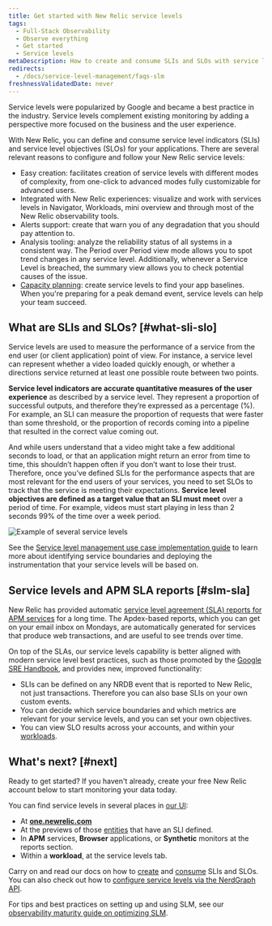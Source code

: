 ```yaml
---
title: Get started with New Relic service levels
tags:
  - Full-Stack Observability
  - Observe everything
  - Get started
  - Service levels
metaDescription: How to create and consume SLIs and SLOs with service level management in New Relic.
redirects:
  - /docs/service-level-management/faqs-slm
freshnessValidatedDate: never
---
```



Service levels were popularized by Google and became a best practice in the industry. Service levels complement existing monitoring by adding a perspective more focused on the business and the user experience.

With New Relic, you can define and consume service level indicators (SLIs) and service level objectives (SLOs) for your applications. There are several relevant reasons to configure and follow your New Relic service levels:

- Easy creation: facilitates creation of service levels with different modes of complexity, from one-click to advanced modes fully customizable for advanced users. 
- Integrated with New Relic experiences: visualize and work with services levels in Navigator, Workloads, mini overview and through most of the New Relic observability tools.
- Alerts support: create <InlinePopover type="alerts" /> that warn you of any degradation that you should pay attention to.
- Analysis tooling: analyze the reliability status of all systems in a consistent way. The Period over Period view mode allows you to spot trend changes in any service level. Additionally, whenever a Service Level is breached, the summary view allows you to check potential causes of the issue. 
- [Capacity planning](/docs/journey-demand/get-started): create service levels to find your app baselines. When you're preparing for a peak demand event, service levels can help your team succeed. 

## What are SLIs and SLOs? [#what-sli-slo]

Service levels are used to measure the performance of a service from the end user (or client application) point of view. For instance, a service level can represent whether a video loaded quickly enough, or whether a directions service returned at least one possible route between two points.

<DoNotTranslate>**Service level indicators are accurate quantitative measures of the user experience**</DoNotTranslate> as described by a service level. They represent a proportion of successful outputs, and therefore they’re expressed as a percentage (%). For example, an SLI can measure the proportion of requests that were faster than some threshold, or the proportion of records coming into a pipeline that resulted in the correct value coming out.

And while users understand that a video might take a few additional seconds to load, or that an application might return an error from time to time, this shouldn’t happen often if you don’t want to lose their trust. Therefore, once you’ve defined SLIs for the performance aspects that are most relevant for the end users of your services, you need to set SLOs to track that the service is meeting their expectations. <DoNotTranslate>**Service level objectives are defined as a target value that an SLI must meet**</DoNotTranslate> over a period of time. For example, videos must start playing in less than 2 seconds 99% of the time over a week period.

<img
  title="Example of several service levels.png"
  alt="Example of several service levels"
  src={slmServiceLevelsOverview}
/>

See the [Service level management use case implementation guide](/docs/new-relic-solutions/observability-maturity/uptime-performance-reliability/slm-implementation-guide/) to learn more about identifying service boundaries and deploying the instrumentation that your service levels will be based on.

## Service levels and APM SLA reports [#slm-sla]

New Relic has provided automatic [service level agreement (SLA) reports for APM services](/docs/apm/reports/service-level-agreements/apm-sla-reports/) for a long time. The Apdex-based reports, which you can get on your email inbox on Mondays, are automatically generated for services that produce web transactions, and are useful to see trends over time.

On top of the SLAs, our service levels capability is better aligned with modern service level best practices, such as those promoted by the [Google SRE Handbook](https://sre.google/books/), and provides new, improved functionality:

* SLIs can be defined on any NRDB event that is reported to New Relic, not just <InlinePopover type="apm" /> transactions. Therefore you can also base SLIs on your own custom events.
* You can decide which service boundaries and which metrics are relevant for your service levels, and you can set your own objectives.
* You can view SLO results across your accounts, and within your [workloads](/docs/new-relic-one/use-new-relic-one/workloads/workloads-isolate-resolve-incidents-faster/).

## What's next? [#next]

Ready to get started? If you haven't already, create your free New Relic account below to start monitoring your data today.

<InlineSignup/>

 You can find service levels in several places in [our UI](https://one.newrelic.com):

* At <DoNotTranslate>**[one.newrelic.com](https://one.newrelic.com/all-capabilities)**</DoNotTranslate>
* At the previews of those [entities](/docs/new-relic-one/use-new-relic-one/core-concepts/what-entity-new-relic/) that have an SLI defined.
* In <DoNotTranslate>**APM**</DoNotTranslate> services, <DoNotTranslate>**Browser**</DoNotTranslate> applications, or <DoNotTranslate>**Synthetic**</DoNotTranslate> monitors at the reports section.
* Within a <DoNotTranslate>**workload**</DoNotTranslate>, at the service levels tab.

Carry on and read our docs on how to [create](/docs/service-level-management/create-slm) and [consume](/docs/service-level-management/consume-slm) SLIs and SLOs. You can also check out how to [configure service levels via the NerdGraph API](/docs/apis/nerdgraph/examples/nerdgraph-slm/).

For tips and best practices on setting up and using SLM, see our [observability maturity guide on optimizing SLM](/docs/new-relic-solutions/observability-maturity/uptime-performance-reliability/optimize-slm-guide).
